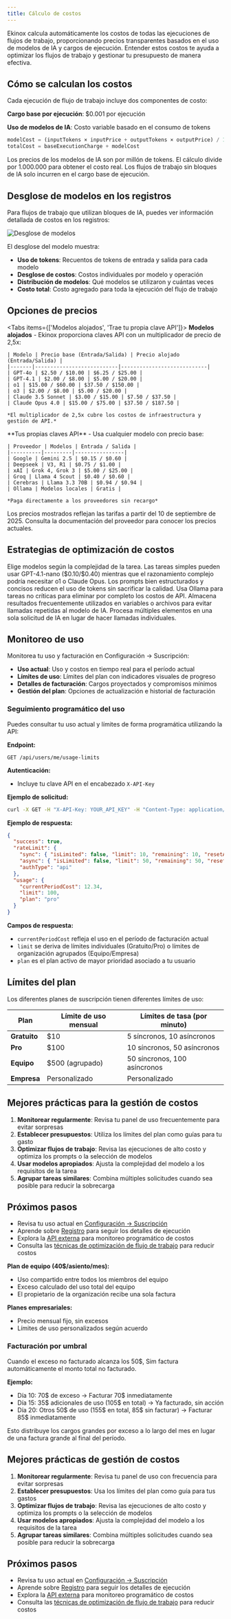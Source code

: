 ```yaml
---
title: Cálculo de costos
---
```



Ekinox calcula automáticamente los costos de todas las ejecuciones de flujos de trabajo, proporcionando precios transparentes basados en el uso de modelos de IA y cargos de ejecución. Entender estos costos te ayuda a optimizar los flujos de trabajo y gestionar tu presupuesto de manera efectiva.

## Cómo se calculan los costos

Cada ejecución de flujo de trabajo incluye dos componentes de costo:

**Cargo base por ejecución**: $0.001 por ejecución

**Uso de modelos de IA**: Costo variable basado en el consumo de tokens

```javascript
modelCost = (inputTokens × inputPrice + outputTokens × outputPrice) / 1,000,000
totalCost = baseExecutionCharge + modelCost
```

<Callout type="info">
  Los precios de los modelos de IA son por millón de tokens. El cálculo divide por 1.000.000 para obtener el costo real. Los flujos de trabajo sin bloques de IA solo incurren en el cargo base de ejecución.
</Callout>

## Desglose de modelos en los registros

Para flujos de trabajo que utilizan bloques de IA, puedes ver información detallada de costos en los registros:

<div className="flex justify-center">
  <Image
    src="/static/logs/logs-cost.png"
    alt="Desglose de modelos"
    width={600}
    height={400}
    className="my-6"
  />
</div>

El desglose del modelo muestra:
- **Uso de tokens**: Recuentos de tokens de entrada y salida para cada modelo
- **Desglose de costos**: Costos individuales por modelo y operación
- **Distribución de modelos**: Qué modelos se utilizaron y cuántas veces
- **Costo total**: Costo agregado para toda la ejecución del flujo de trabajo

## Opciones de precios

<Tabs items={['Modelos alojados', 'Trae tu propia clave API']}>
  <Tab>
    **Modelos alojados** - Ekinox proporciona claves API con un multiplicador de precio de 2,5x:
    
    | Modelo | Precio base (Entrada/Salida) | Precio alojado (Entrada/Salida) |
    |-------|---------------------------|----------------------------|
    | GPT-4o | $2.50 / $10.00 | $6.25 / $25.00 |
    | GPT-4.1 | $2.00 / $8.00 | $5.00 / $20.00 |
    | o1 | $15.00 / $60.00 | $37.50 / $150.00 |
    | o3 | $2.00 / $8.00 | $5.00 / $20.00 |
    | Claude 3.5 Sonnet | $3.00 / $15.00 | $7.50 / $37.50 |
    | Claude Opus 4.0 | $15.00 / $75.00 | $37.50 / $187.50 |
    
    *El multiplicador de 2,5x cubre los costos de infraestructura y gestión de API.*
  </Tab>
  
  <Tab>
    **Tus propias claves API** - Usa cualquier modelo con precio base:
    
    | Proveedor | Modelos | Entrada / Salida |
    |----------|---------|----------------|
    | Google | Gemini 2.5 | $0.15 / $0.60 |
    | Deepseek | V3, R1 | $0.75 / $1.00 |
    | xAI | Grok 4, Grok 3 | $5.00 / $25.00 |
    | Groq | Llama 4 Scout | $0.40 / $0.60 |
    | Cerebras | Llama 3.3 70B | $0.94 / $0.94 |
    | Ollama | Modelos locales | Gratis |
    
    *Paga directamente a los proveedores sin recargo*
  </Tab>
</Tabs>

<Callout type="warning">
  Los precios mostrados reflejan las tarifas a partir del 10 de septiembre de 2025. Consulta la documentación del proveedor para conocer los precios actuales.
</Callout>

## Estrategias de optimización de costos

<Accordions>
  <Accordion title="Selección de modelos">
    Elige modelos según la complejidad de la tarea. Las tareas simples pueden usar GPT-4.1-nano ($0.10/$0.40) mientras que el razonamiento complejo podría necesitar o1 o Claude Opus.
  </Accordion>
  
  <Accordion title="Ingeniería de prompts">
    Los prompts bien estructurados y concisos reducen el uso de tokens sin sacrificar la calidad.
  </Accordion>
  
  <Accordion title="Modelos locales">
    Usa Ollama para tareas no críticas para eliminar por completo los costos de API.
  </Accordion>
  
  <Accordion title="Almacenamiento en caché y reutilización">
    Almacena resultados frecuentemente utilizados en variables o archivos para evitar llamadas repetidas al modelo de IA.
  </Accordion>
  
  <Accordion title="Procesamiento por lotes">
    Procesa múltiples elementos en una sola solicitud de IA en lugar de hacer llamadas individuales.
  </Accordion>
</Accordions>

## Monitoreo de uso

Monitorea tu uso y facturación en Configuración → Suscripción:

- **Uso actual**: Uso y costos en tiempo real para el período actual
- **Límites de uso**: Límites del plan con indicadores visuales de progreso
- **Detalles de facturación**: Cargos proyectados y compromisos mínimos
- **Gestión del plan**: Opciones de actualización e historial de facturación

### Seguimiento programático del uso

Puedes consultar tu uso actual y límites de forma programática utilizando la API:

**Endpoint:**

```text
GET /api/users/me/usage-limits
```

**Autenticación:**
- Incluye tu clave API en el encabezado `X-API-Key`

**Ejemplo de solicitud:**

```bash
curl -X GET -H "X-API-Key: YOUR_API_KEY" -H "Content-Type: application/json" https://www.ekinox.app/api/users/me/usage-limits
```

**Ejemplo de respuesta:**

```json
{
  "success": true,
  "rateLimit": {
    "sync": { "isLimited": false, "limit": 10, "remaining": 10, "resetAt": "2025-09-08T22:51:55.999Z" },
    "async": { "isLimited": false, "limit": 50, "remaining": 50, "resetAt": "2025-09-08T22:51:56.155Z" },
    "authType": "api"
  },
  "usage": {
    "currentPeriodCost": 12.34,
    "limit": 100,
    "plan": "pro"
  }
}
```

**Campos de respuesta:**
- `currentPeriodCost` refleja el uso en el período de facturación actual
- `limit` se deriva de límites individuales (Gratuito/Pro) o límites de organización agrupados (Equipo/Empresa)
- `plan` es el plan activo de mayor prioridad asociado a tu usuario

## Límites del plan

Los diferentes planes de suscripción tienen diferentes límites de uso:

| Plan | Límite de uso mensual | Límites de tasa (por minuto) |
|------|-------------------|-------------------------|
| **Gratuito** | $10 | 5 síncronos, 10 asíncronos |
| **Pro** | $100 | 10 síncronos, 50 asíncronos |
| **Equipo** | $500 (agrupado) | 50 síncronos, 100 asíncronos |
| **Empresa** | Personalizado | Personalizado |

## Mejores prácticas para la gestión de costos

1. **Monitorear regularmente**: Revisa tu panel de uso frecuentemente para evitar sorpresas
2. **Establecer presupuestos**: Utiliza los límites del plan como guías para tu gasto
3. **Optimizar flujos de trabajo**: Revisa las ejecuciones de alto costo y optimiza los prompts o la selección de modelos
4. **Usar modelos apropiados**: Ajusta la complejidad del modelo a los requisitos de la tarea
5. **Agrupar tareas similares**: Combina múltiples solicitudes cuando sea posible para reducir la sobrecarga

## Próximos pasos

- Revisa tu uso actual en [Configuración → Suscripción](https://www.ekinox.app/settings/subscription)
- Aprende sobre [Registro](/execution/logging) para seguir los detalles de ejecución
- Explora la [API externa](/execution/api) para monitoreo programático de costos
- Consulta las [técnicas de optimización de flujo de trabajo](/blocks) para reducir costos

**Plan de equipo (40$/asiento/mes):**
- Uso compartido entre todos los miembros del equipo
- Exceso calculado del uso total del equipo
- El propietario de la organización recibe una sola factura

**Planes empresariales:**
- Precio mensual fijo, sin excesos
- Límites de uso personalizados según acuerdo

### Facturación por umbral

Cuando el exceso no facturado alcanza los 50$, Sim factura automáticamente el monto total no facturado.

**Ejemplo:**
- Día 10: 70$ de exceso → Facturar 70$ inmediatamente
- Día 15: 35$ adicionales de uso (105$ en total) → Ya facturado, sin acción
- Día 20: Otros 50$ de uso (155$ en total, 85$ sin facturar) → Facturar 85$ inmediatamente

Esto distribuye los cargos grandes por exceso a lo largo del mes en lugar de una factura grande al final del período.

## Mejores prácticas de gestión de costos

1. **Monitorear regularmente**: Revisa tu panel de uso con frecuencia para evitar sorpresas
2. **Establecer presupuestos**: Usa los límites del plan como guía para tus gastos
3. **Optimizar flujos de trabajo**: Revisa las ejecuciones de alto costo y optimiza los prompts o la selección de modelos
4. **Usar modelos apropiados**: Ajusta la complejidad del modelo a los requisitos de la tarea
5. **Agrupar tareas similares**: Combina múltiples solicitudes cuando sea posible para reducir la sobrecarga

## Próximos pasos

- Revisa tu uso actual en [Configuración → Suscripción](https://sim.ai/settings/subscription)
- Aprende sobre [Registro](/execution/logging) para seguir los detalles de ejecución
- Explora la [API externa](/execution/api) para monitoreo programático de costos
- Consulta las [técnicas de optimización de flujo de trabajo](/blocks) para reducir costos